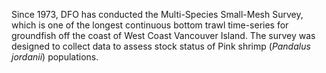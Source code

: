 Since 1973, DFO has conducted the Multi-Species Small-Mesh Survey, which is one of the longest continuous bottom trawl time-series for groundfish off the coast of West Coast Vancouver Island.
The survey was designed to collect data to assess stock status of Pink shrimp (*Pandalus jordanii*) populations.


